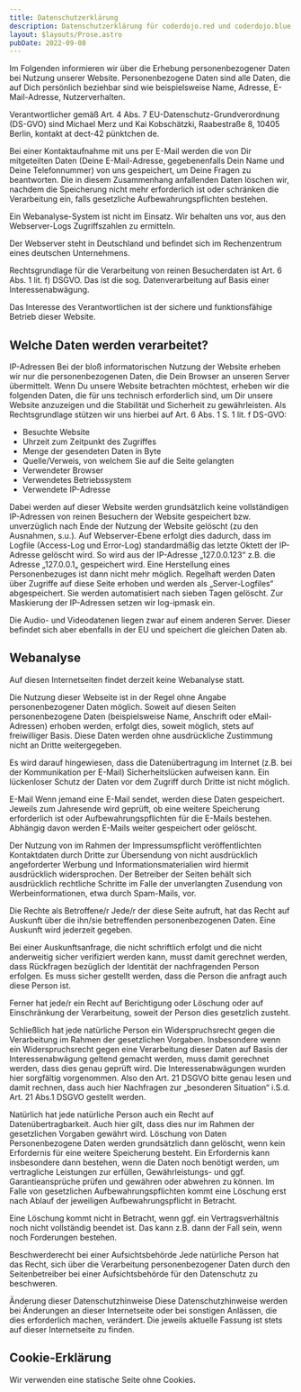 ```yaml
---
title: Datenschutzerklärung
description: Datenschutzerklärung für coderdojo.red und coderdojo.blue
layout: $layouts/Prose.astro
pubDate: 2022-09-08
---
```


Im Folgenden informieren wir über die Erhebung personenbezogener Daten bei Nutzung unserer Website. Personenbezogene
Daten sind alle Daten, die auf Dich persönlich beziehbar sind wie beispielsweise Name, Adresse, E-Mail-Adresse,
Nutzerverhalten.

Verantwortlicher gemäß Art. 4 Abs. 7 EU-Datenschutz-Grundverordnung (DS-GVO) sind Michael Merz und Kai Kobschätzki,
Raabestraße 8, 10405 Berlin, kontakt at dect-42 pünktchen de.

Bei einer Kontaktaufnahme mit uns per E-Mail werden die von Dir mitgeteilten Daten (Deine E-Mail-Adresse, gegebenenfalls
Dein Name und Deine Telefonnummer) von uns gespeichert, um Deine Fragen zu beantworten. Die in diesem Zusammenhang
anfallenden Daten löschen wir, nachdem die Speicherung nicht mehr erforderlich ist oder schränken die Verarbeitung ein,
falls gesetzliche Aufbewahrungspflichten bestehen.

Ein Webanalyse-System ist nicht im Einsatz. Wir behalten uns vor, aus den Webserver-Logs Zugriffszahlen zu ermitteln.

Der Webserver steht in Deutschland und befindet sich im Rechenzentrum eines deutschen Unternehmens.

Rechtsgrundlage für die Verarbeitung von reinen Besucherdaten ist Art. 6 Abs. 1 lit. f) DSGVO. Das ist die sog.
Datenverarbeitung auf Basis einer Interessenabwägung.

Das Interesse des Verantwortlichen ist der sichere und funktionsfähige Betrieb dieser Website.

## Welche Daten werden verarbeitet?

IP-Adressen Bei der bloß informatorischen Nutzung der Website erheben wir nur die personenbezogenen Daten, die Dein
Browser an unseren Server übermittelt. Wenn Du unsere Website betrachten möchtest, erheben wir die folgenden Daten, die
für uns technisch erforderlich sind, um Dir unsere Website anzuzeigen und die Stabilität und Sicherheit zu
gewährleisten. Als Rechtsgrundlage stützen wir uns hierbei auf Art. 6 Abs. 1 S. 1 lit. f DS-GVO:

- Besuchte Website
- Uhrzeit zum Zeitpunkt des Zugriffes
- Menge der gesendeten Daten in Byte
- Quelle/Verweis, von welchem Sie auf die Seite gelangten
- Verwendeter Browser
- Verwendetes Betriebssystem
- Verwendete IP-Adresse

Dabei werden auf dieser Website werden grundsätzlich keine vollständigen IP-Adressen von reinen Besuchern der Website
gespeichert bzw. unverzüglich nach Ende der Nutzung der Website gelöscht (zu den Ausnahmen, s.u.). Auf Webserver-Ebene
erfolgt dies dadurch, dass im Logfile (Access-Log und Error-Log) standardmäßig das letzte Oktett der IP-Adresse gelöscht
wird. So wird aus der IP-Adresse „127.0.0.123“ z.B. die Adresse „127.0.0.1„ gespeichert wird. Eine Herstellung eines
Personenbezuges ist dann nicht mehr möglich. Regelhaft werden Daten über Zugriffe auf diese Seite erhoben und werden als
„Server-Logfiles“ abgespeichert. Sie werden automatisiert nach sieben Tagen gelöscht. Zur Maskierung der IP-Adressen
setzen wir log-ipmask ein.

Die Audio- und Videodatenen liegen zwar auf einem anderen Server. Dieser befindet sich aber ebenfalls in der EU und
speichert die gleichen Daten ab.

## Webanalyse

Auf diesen Internetseiten findet derzeit keine Webanalyse statt.

Die Nutzung dieser Webseite ist in der Regel ohne Angabe personenbezogener Daten möglich. Soweit auf diesen Seiten
personenbezogene Daten (beispielsweise Name, Anschrift oder eMail-Adressen) erhoben werden, erfolgt dies, soweit
möglich, stets auf freiwilliger Basis. Diese Daten werden ohne ausdrückliche Zustimmung nicht an Dritte weitergegeben.

Es wird darauf hingewiesen, dass die Datenübertragung im Internet (z.B. bei der Kommunikation per E-Mail)
Sicherheitslücken aufweisen kann. Ein lückenloser Schutz der Daten vor dem Zugriff durch Dritte ist nicht möglich.

E-Mail Wenn jemand eine E-Mail sendet, werden diese Daten gespeichert. Jeweils zum Jahresende wird geprüft, ob eine
weitere Speicherung erforderlich ist oder Aufbewahrungspflichten für die E-Mails bestehen. Abhängig davon werden E-Mails
weiter gespeichert oder gelöscht.

Der Nutzung von im Rahmen der Impressumspflicht veröffentlichten Kontaktdaten durch Dritte zur Übersendung von nicht
ausdrücklich angeforderter Werbung und Informationsmaterialien wird hiermit ausdrücklich widersprochen. Der Betreiber
der Seiten behält sich ausdrücklich rechtliche Schritte im Falle der unverlangten Zusendung von Werbeinformationen, etwa
durch Spam-Mails, vor.

Die Rechte als Betroffene/r Jede/r der diese Seite aufruft, hat das Recht auf Auskunft über die ihn/sie betreffenden
personenbezogenen Daten. Eine Auskunft wird jederzeit gegeben.

Bei einer Auskunftsanfrage, die nicht schriftlich erfolgt und die nicht anderweitig sicher verifiziert werden kann,
musst damit gerechnet werden, dass Rückfragen bezüglich der Identität der nachfragenden Person erfolgen. Es muss sicher
gestellt werden, dass die Person die anfragt auch diese Person ist.

Ferner hat jede/r ein Recht auf Berichtigung oder Löschung oder auf Einschränkung der Verarbeitung, soweit der Person
dies gesetzlich zusteht.

Schließlich hat jede natürliche Person ein Widerspruchsrecht gegen die Verarbeitung im Rahmen der gesetzlichen Vorgaben.
Insbesondere wenn ein Widerspruchsrecht gegen eine Verarbeitung dieser Daten auf Basis der Interessenabwägung geltend
gemacht werden, muss damit gerechnet werden, dass dies genau geprüft wird. Die Interessenabwägungen wurden hier
sorgfältig vorgenommen. Also den Art. 21 DSGVO bitte genau lesen und damit rechnen, dass auch hier Nachfragen zur
„besonderen Situation“ i.S.d. Art. 21 Abs.1 DSGVO gestellt werden.

Natürlich hat jede natürliche Person auch ein Recht auf Datenübertragbarkeit. Auch hier gilt, dass dies nur im Rahmen
der gesetzlichen Vorgaben gewährt wird. Löschung von Daten Personenbezogene Daten werden grundsätzlich dann gelöscht,
wenn kein Erfordernis für eine weitere Speicherung besteht. Ein Erfordernis kann insbesondere dann bestehen, wenn die
Daten noch benötigt werden, um vertragliche Leistungen zur erfüllen, Gewährleistungs- und ggf. Garantieansprüche prüfen
und gewähren oder abwehren zu können. Im Falle von gesetzlichen Aufbewahrungspflichten kommt eine Löschung erst nach
Ablauf der jeweiligen Aufbewahrungspflicht in Betracht.

Eine Löschung kommt nicht in Betracht, wenn ggf. ein Vertragsverhältnis noch nicht vollständig beendet ist. Das kann
z.B. dann der Fall sein, wenn noch Forderungen bestehen.

Beschwerderecht bei einer Aufsichtsbehörde Jede natürliche Person hat das Recht, sich über die Verarbeitung
personenbezogener Daten durch den Seitenbetreiber bei einer Aufsichtsbehörde für den Datenschutz zu beschweren.

Änderung dieser Datenschutzhinweise Diese Datenschutzhinweise werden bei Änderungen an dieser Internetseite oder bei
sonstigen Anlässen, die dies erforderlich machen, verändert. Die jeweils aktuelle Fassung ist stets auf dieser
Internetseite zu finden.

## Cookie-Erklärung

Wir verwenden eine statische Seite ohne Cookies.
